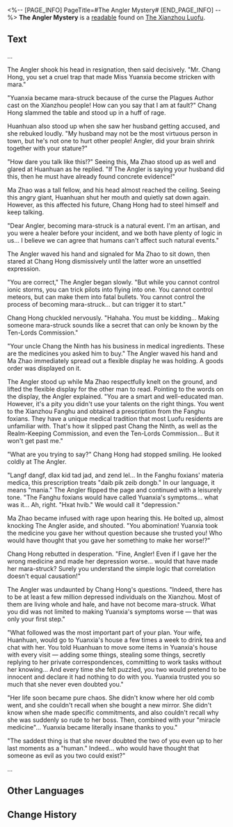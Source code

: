 <%-- [PAGE_INFO]
PageTitle=#The Angler Mystery#
[END_PAGE_INFO] --%>
{{Readable Infobox
|id           = 168
|partIds      = 190356
|title        = 
|image        = Item Xianzhou Parchment.png
|world        = The Xianzhou Luofu
|parts        = 1
|author       = <!--to be added-->
|description  = A famous detective novel series on Xianzhou. The novel tells the story of a detective who turns into a child after being force-fed poison, and who solves a series of murder mysteries.
|part1        = Case 1: Stricken with Mara
|source1      = {{cx|Source missing}}
|characters   = Yaoshi
|factions     = 
}}
'''The Angler Mystery''' is a [[readable]] found on [[The Xianzhou Luofu]].
<!--
==Location==
{{Map Embed|<map name>|<marker id>}}
-->
==Text==
...

The Angler shook his head in resignation, then said decisively. "Mr. Chang Hong, you set a cruel trap that made Miss Yuanxia become stricken with mara."

"Yuanxia became mara-struck because of the curse the Plagues Author cast on the Xianzhou people! How can you say that I am at fault?" Chang Hong slammed the table and stood up in a huff of rage.

Huanhuan also stood up when she saw her husband getting accused, and she rebuked loudly. "My husband may not be the most virtuous person in town, but he's not one to hurt other people! Angler, did your brain shrink together with your stature?"

"How dare you talk like this!?" Seeing this, Ma Zhao stood up as well and glared at Huanhuan as he replied. "If The Angler is saying your husband did this, then he must have already found concrete evidence!"

Ma Zhao was a tall fellow, and his head almost reached the ceiling. Seeing this angry giant, Huanhuan shut her mouth and quietly sat down again. However, as this affected his future, Chang Hong had to steel himself and keep talking.

"Dear Angler, becoming mara-struck is a natural event. I'm an artisan, and you were a healer before your incident, and we both have plenty of logic in us... I believe we can agree that humans can't affect such natural events."

The Angler waved his hand and signaled for Ma Zhao to sit down, then stared at Chang Hong dismissively until the latter wore an unsettled expression.

"You are correct," The Angler began slowly. "But while you cannot control ionic storms, you can trick pilots into flying into one. You cannot control meteors, but can make them into fatal bullets. You cannot control the process of becoming mara-struck... but can trigger it to start."

Chang Hong chuckled nervously. "Hahaha. You must be kidding... Making someone mara-struck sounds like a secret that can only be known by the Ten-Lords Commission."

"Your uncle Chang the Ninth has his business in medical ingredients. These are the medicines you asked him to buy." The Angler waved his hand and Ma Zhao immediately spread out a flexible display he was holding. A goods order was displayed on it.

The Angler stood up while Ma Zhao respectfully knelt on the ground, and lifted the flexible display for the other man to read. Pointing to the words on the display, the Angler explained. "You are a smart and well-educated man. However, it's a pity you didn't use your talents on the right things. You went to the Xianzhou Fanghu and obtained a prescription from the Fanghu foxians. They have a unique medical tradition that most Luofu residents are unfamiliar with. That's how it slipped past Chang the Ninth, as well as the Realm-Keeping Commission, and even the Ten-Lords Commission... But it won't get past me."

"What are you trying to say?" Chang Hong had stopped smiling. He looked coldly at The Angler.

"Langf dangf, dlax kid tad jad, and zend lel... In the Fanghu foxians' materia medica, this prescription treats "daib pik zeib dongb." In our language, it means "mania." The Angler flipped the page and continued with a leisurely tone. "The Fanghu foxians would have called Yuanxia's symptoms... what was it... Ah, right. "Hxat hvib." We would call it "depression."

Ma Zhao became infused with rage upon hearing this. He bolted up, almost knocking The Angler aside, and shouted. "You abomination! Yuanxia took the medicine you gave her without question because she trusted you! Who would have thought that you gave her something to make her worse!?"

Chang Hong rebutted in desperation. "Fine, Angler! Even if I gave her the wrong medicine and made her depression worse... would that have made her mara-struck? Surely you understand the simple logic that correlation doesn't equal causation!"

The Angler was undaunted by Chang Hong's questions. "Indeed, there has to be at least a few million depressed individuals on the Xianzhou. Most of them are living whole and hale, and have not become mara-struck. What you did was not limited to making Yuanxia's symptoms worse &mdash; that was only your first step."

"What followed was the most important part of your plan. Your wife, Huanhuan, would go to Yuanxia's house a few times a week to drink tea and chat with her. You told Huanhuan to move some items in Yuanxia's house with every visit &mdash; adding some things, stealing some things, secretly replying to her private correspondences, committing to work tasks without her knowing... And every time she felt puzzled, you two would pretend to be innocent and declare it had nothing to do with you. Yuanxia trusted you so much that she never even doubted you."

"Her life soon became pure chaos. She didn't know where her old comb went, and she couldn't recall when she bought a new mirror. She didn't know when she made specific commitments, and also couldn't recall why she was suddenly so rude to her boss. Then, combined with your "miracle medicine"... Yuanxia became literally insane thanks to you."

"The saddest thing is that she never doubted the two of you even up to her last moments as a "human." Indeed... who would have thought that someone as evil as you two could exist?"

...

<!--
==Trivia==
* 
-->
==Other Languages==
{{Other Languages
|en   = The Angler Mystery
|zhs  = 渔公案
|zht  = 漁公案
|ja   = 漁公事件簿
|ko   = 어부 사건
|es   = Los casos del detective Yu
|fr   = Le mystère du pêcheur
|ru   = Загадка рыбака
|th   = คดีของ Angler
|vi   = Vụ Án Ngư Công
|de   = Das Angler-Mysterium
|id   = Misteri Nelayan
|pt   = O Mistério do Pescador
}}

==Change History==
{{Change History|1.0}}